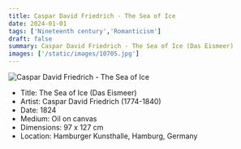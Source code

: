 ```yaml
---
title: Caspar David Friedrich - The Sea of Ice
date: 2024-01-01
tags: ['Nineteenth century','Romanticism']
draft: false
summary: Caspar David Friedrich - The Sea of Ice (Das Eismeer)
images: ['/static/images/10705.jpg']
---
```


![Caspar David Friedrich - The Sea of Ice](/static/images/10705.jpg)

* Title: The Sea of Ice (Das Eismeer)
* Artist: Caspar David Friedrich (1774-1840)
* Date: 1824
* Medium: Oil on canvas
* Dimensions: 97 x 127 cm
* Location: Hamburger Kunsthalle, Hamburg, Germany


